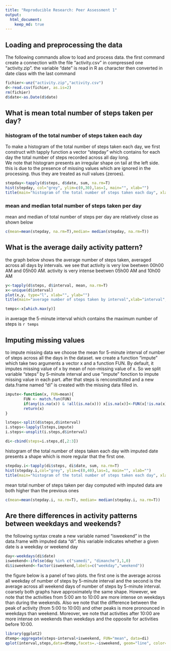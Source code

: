 ```yaml
---
title: "Reproducible Research: Peer Assessment 1"
output: 
  html_document:
    keep_md: true
---
```



## Loading and preprocessing the data
The following commands allow to load and process data. the first command create a connection with the file "activity.csv" in compressed one "activity.zip".
the variable "date" is read in R as character then converted in date class with the last command
```r
fichier<-unz("activity.zip","activity.csv")
d<-read.csv(fichier, as.is=2)
rm(fichier)
d$date<-as.Date(d$date)
```


## What is mean total number of steps taken per day?

### histogram of the total number of steps taken each day  
To make a histogram of the total number of steps taken each day, we first construct with tapply function a vector  "stepday" which contains for each day the total number of steps recorded across all day long.  
We note that histogram presents an irregular shape on tail at the left side.
this is due to the presence of missing values which are ignored in the processing. thus they are treated as null values (zeroes).
```r
stepday<-tapply(d$steps, d$date, sum, na.rm=T)
hist(stepday, col="grey", ylim=c(0,30),las=1, main="", xlab="")
title(main="histogram of the total number of steps taken each day", xlab="steps")
```
  
### mean and median total number of steps taken per day
mean and median of total number of steps per day are relatively close as shown below

```r
c(mean=mean(stepday, na.rm=T),median= median(stepday, na.rm=T))
```


## What is the average daily activity pattern?
the graph  below shows the average number of steps taken, averaged across all 
days by intervals. we see that activity is very low beetwen 00h00 AM and 05h00 AM. activity is very intense beetwen 05h00 AM and 10h00 AM
```r
y<-tapply(d$steps, d$interval, mean, na.rm=T)
x<-unique(d$interval)
plot(x,y, type="l", xlab="", ylab="")
title(main="average number of steps taken by interval",xlab="interval", ylab="steps")

temps<-x[which.max(y)]
```
in average the 5-minute interval which contains the maximum number of steps is `r temps`


## Imputing missing values
to impute missing data we choose the mean for 5-minute interval of number of steps across all the days in the dataset. we create a function "impute" which take two arguments a vector x and a function FUN. By default, it imputes missing value of x by mean of non-missing value of x. So we split variable "steps" by  5-minute interval and use "impute" fonction to impute missing value in each part. after that steps is renconstituted and a new data.frame named "di" is created with the missing data filled in.

```r

impute<-function(x, FUN=mean){
        FUN <- match.fun(FUN)
        if(any(is.na(x)) & !all(is.na(x))) x[is.na(x)]<-FUN(x[!is.na(x)])
        return(x)
}

lsteps<-split(d$steps,d$interval)
i.steps<-lapply(lsteps,impute)
i.steps<-unsplit(i.steps,d$interval)

di<-cbind(steps=i.steps,d[,2:3])

```

histogram of the total number of steps taken each day with imputed date presents a shape which is more regular that the first one. 

```r
stepday.i<-tapply(di$steps, di$date, sum, na.rm=T)
hist(stepday.i,col="grey", ylim=c(0,40),las=1, main="", xlab="")
title(main="histogram of the total number of steps taken each day", xlab="steps")

```
  
mean total number of steps taken per day computed with imputed data are both higher than the previous ones
```r
c(mean=mean(stepday.i, na.rm=T), median= median(stepday.i, na.rm=T))

```


## Are there differences in activity patterns between weekdays and weekends?
the following syntax create a new variable named "isweekend"  in the data.frame with imputed data "di". this variable indicates whether a given date is a weekday or weekend day

```r
day<-weekdays(di$date)
isweekend<-ifelse(day %in% c("samedi", "dimanche"),1,0)
di$isweekend<-factor(isweekend,labels=c("weekday","weekend"))
```

the figure below is a panel of two plots. the first one is the average across all weekday of number of steps by 5-minute interval and the second is the average across all weekend days of number of steps by 5-minute interval.
coarsely both graphs have approximately the same shape. However, we note that the activities from 5:00 am to 10:00 are more intense on weekdays than during the weekends. Also we note that the difference between the peak of activity (from 5:00 to 10:00) and other peaks is more pronounced  in weekdays than weekend. Moreover, we note that activities  after 10:00 are more intense on weekends than weekdays and the opposite for activities before 10:00.


```r
library(ggplot2)
dtemp<-aggregate(steps~interval+isweekend, FUN="mean", data=di)
qplot(interval,steps,data=dtemp,facets=.~isweekend, geom="line", color=isweekend,main="average number of steps taken by interval")

```